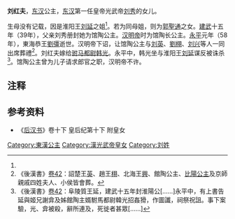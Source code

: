 {{東亞女性歷史人物
| 名稱=馆陶公主
| 身份=[[汉朝|汉朝]]公主
| 畫像=
| 說明=
| 姓=刘
| 名=红夫
| 封爵=[[公主|公主]]
| 位號=
| 封號=馆陶公主，馆陶长公主
| 出生年=
| 逝世年=
| 諡號=
| 夫=韓光
| 父親=[[刘秀|光武帝刘秀]]
| 母親=[[郭聖通|郭聖通]]
| 兄弟=[[汉明帝|汉明帝]]<br>弟[[劉延|劉延]]
|嫡母=[[阴丽华|阴丽华]]
|}}
'''刘红夫'''，[[东汉|东汉]]公主，[[东汉|东汉]]第一任皇帝光武帝[[刘秀|刘秀]]的女儿。

生母没有记载，因是淮阳王[[刘延_(阜陵王)|刘延]]之姐<ref name=a1/>。若为同母姐，则为[[郭聖通|郭聖通]]之女。[[建武_(东汉)|建武]]十五年（39年），父亲刘秀册封她为馆陶公主。[[汉明帝|汉明帝]]时为馆陶长公主。[[永平_(东汉)|永平]]元年（58年），東海恭王[[劉彊|劉彊]]逝世。汉明帝下诏，让馆陶公主与[[刘英_(东汉)|刘英]]、[[劉栩|劉栩]]、[[刘兴_(北海王)|刘兴]]等人一同出席葬禮<ref>《後漢書》[[s:後漢書/卷42|卷42]]：詔楚王[[刘英_(东汉)|英]]、趙王[[劉栩|栩]]、北海王[[刘兴_(北海王)|興]]、館陶公主、[[沘陽公主|比陽公主]]及京師親戚四姓夫人、小侯皆會葬。</ref>。刘红夫嫁给[[驸马都尉|驸马都尉]][[韩光_(漢朝)|韩光]]。永平中，韩光坐与淮阳王[[刘延_(阜陵王)|刘延]]谋反被诛杀<ref name="a1">《後漢書》[[s:後漢書/卷42|卷42]]：阜陵質王延，建武十五年封淮陽公[……]永平中，有上書告延與姬兄謝弇及姊館陶主婿駙馬都尉韓光招姦猾，作圖讖，祠祭祝詛。事下案驗，光、弇被殺，辭所連及，死徙者甚眾[……]</ref>。馆陶公主曾为儿子请求郎官之职，汉明帝不许。

== 注释 ==

{{Reflist|25em}}

==参考资料==
*《[[后汉书|后汉书]]》卷十下 皇后纪第十下 附皇女

[[Category:東漢公主|Category:東漢公主]]
[[Category:漢光武帝皇女|Category:漢光武帝皇女]]
[[Category:刘姓|Category:刘姓]]